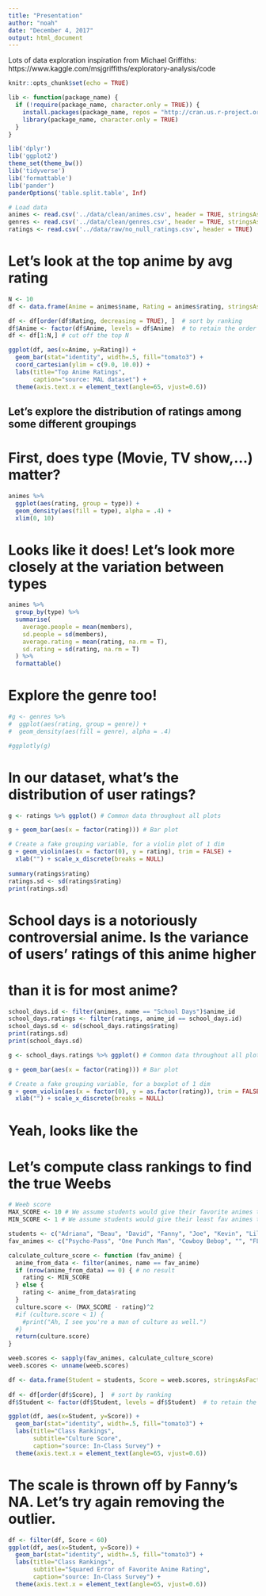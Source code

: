 ```yaml
---
title: "Presentation"
author: "noah"
date: "December 4, 2017"
output: html_document
---
```


Lots of data exploration inspiration from Michael Griffiths:
https://www.kaggle.com/msjgriffiths/exploratory-analysis/code

```r
knitr::opts_chunk$set(echo = TRUE)

lib <- function(package_name) {
  if (!require(package_name, character.only = TRUE)) {
    install.packages(package_name, repos = "http://cran.us.r-project.org")
    library(package_name, character.only = TRUE)
  }
}

lib('dplyr')
lib('ggplot2')
theme_set(theme_bw())
lib('tidyverse')
lib('formattable')
lib('pander')
panderOptions('table.split.table', Inf)
```

```r
# Load data
animes <- read.csv('../data/clean/animes.csv', header = TRUE, stringsAsFactors = FALSE)
genres <- read.csv('../data/clean/genres.csv', header = TRUE, stringsAsFactors = FALSE)
ratings <- read.csv('../data/raw/no_null_ratings.csv', header = TRUE)
```

# Let's look at the top anime by avg rating
```r
N <- 10
df <- data.frame(Anime = animes$name, Rating = animes$rating, stringsAsFactors = TRUE) # want names as factors for plotting

df <- df[order(df$Rating, decreasing = TRUE), ]  # sort by ranking
df$Anime <- factor(df$Anime, levels = df$Anime)  # to retain the order in plot
df <- df[1:N,] # cut off the top N

ggplot(df, aes(x=Anime, y=Rating)) + 
  geom_bar(stat="identity", width=.5, fill="tomato3") + 
  coord_cartesian(ylim = c(9.0, 10.0)) +
  labs(title="Top Anime Ratings",
       caption="source: MAL dataset") + 
  theme(axis.text.x = element_text(angle=65, vjust=0.6))
```

## Let's explore the distribution of ratings among some different groupings

# First, does type (Movie, TV show,...) matter?
```r
animes %>% 
  ggplot(aes(rating, group = type)) +
  geom_density(aes(fill = type), alpha = .4) +
  xlim(0, 10)
```

# Looks like it does! Let's look more closely at the variation between types
```r
animes %>% 
  group_by(type) %>% 
  summarise(
    average.people = mean(members),
    sd.people = sd(members),
    average.rating = mean(rating, na.rm = T),
    sd.rating = sd(rating, na.rm = T)
  ) %>% 
  formattable()
```


# Explore the genre too!
```r
#g <- genres %>% 
#  ggplot(aes(rating, group = genre)) +
#  geom_density(aes(fill = genre), alpha = .4)

#ggplotly(g)
```

# In our dataset, what's the distribution of user ratings?
```r
g <- ratings %>% ggplot() # Common data throughout all plots

g + geom_bar(aes(x = factor(rating))) # Bar plot

# Create a fake grouping variable, for a violin plot of 1 dim 
g + geom_violin(aes(x = factor(0), y = rating), trim = FALSE) + 
  xlab("") + scale_x_discrete(breaks = NULL)
  
summary(ratings$rating)
ratings.sd <- sd(ratings$rating)
print(ratings.sd)
```

# School days is a notoriously controversial anime. Is the variance of users' ratings of this anime higher
# than it is for most anime?
```r
school_days.id <- filter(animes, name == "School Days")$anime_id
school_days.ratings <- filter(ratings, anime_id == school_days.id)
school_days.sd <- sd(school_days.ratings$rating)
print(ratings.sd)
print(school_days.sd)

g <- school_days.ratings %>% ggplot() # Common data throughout all plots

g + geom_bar(aes(x = factor(rating))) # Bar plot

# Create a fake grouping variable, for a boxplot of 1 dim
g + geom_violin(aes(x = factor(0), y = as.factor(rating)), trim = FALSE) + 
  xlab("") + scale_x_discrete(breaks = NULL)
```
# Yeah, looks like the 
# Let's compute class rankings to find the true Weebs
```r
# Weeb score
MAX_SCORE <- 10 # We assume students would give their favorite animes this score
MIN_SCORE <- 1 # We assume students would give their least fav animes this score

students <- c("Adriana", "Beau", "David", "Fanny", "Joe", "Kevin", "Lilly (Ralf)", "Lydia", "Mac", "Michael", "Noah", "Richard", "Roger", "Saad", "Shane", "Stephanie", "Ty", "Xiaotai")
fav_animes <- c("Psycho-Pass", "One Punch Man", "Cowboy Bebop", "", "FLCL", "Death Note", "Last Exile", "JoJo no Kimyou na Bouken (TV)", "Pokemon", "Tonari no Totoro", "Ginga Eiyuu Densetsu", "Afro Samurai", "Yuri!!! on Ice", "Dragon Ball Z", "JoJo no Kimyou na Bouken: Diamond wa Kudakenai", "Ouran Koukou Host Club", "Mushishi", "Doraemon (1979)")

calculate_culture_score <- function (fav_anime) {
  anime_from_data <- filter(animes, name == fav_anime)
  if (nrow(anime_from_data) == 0) { # no result
    rating <- MIN_SCORE
  } else {
    rating <- anime_from_data$rating
  }
  culture.score <- (MAX_SCORE - rating)^2
  #if (culture.score < 1) {
    #print("Ah, I see you're a man of culture as well.")
  #}
  return(culture.score)
}

weeb.scores <- sapply(fav_animes, calculate_culture_score)
weeb.scores <- unname(weeb.scores)

df <- data.frame(Student = students, Score = weeb.scores, stringsAsFactors = TRUE) # want names as factors for plotting
  
df <- df[order(df$Score), ]  # sort by ranking
df$Student <- factor(df$Student, levels = df$Student)  # to retain the order in plot

ggplot(df, aes(x=Student, y=Score)) + 
  geom_bar(stat="identity", width=.5, fill="tomato3") + 
  labs(title="Class Rankings", 
       subtitle="Culture Score", 
       caption="source: In-Class Survey") + 
  theme(axis.text.x = element_text(angle=65, vjust=0.6))
```

# The scale is thrown off by Fanny's NA. Let's try again removing the outlier.
```r
df <- filter(df, Score < 60)
ggplot(df, aes(x=Student, y=Score)) + 
  geom_bar(stat="identity", width=.5, fill="tomato3") + 
  labs(title="Class Rankings", 
       subtitle="Squared Error of Favorite Anime Rating", 
       caption="source: In-Class Survey") + 
  theme(axis.text.x = element_text(angle=65, vjust=0.6))
```

